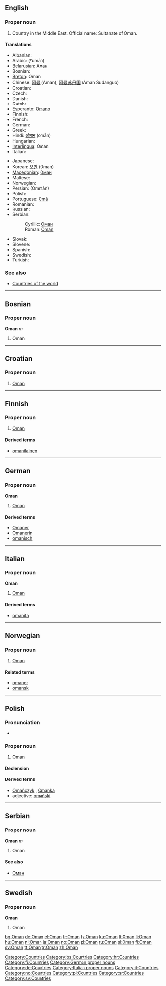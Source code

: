 {{see|oman}}
==English==
{{wikipedia}}

===Proper noun===
{{en-proper noun}}

# Country in the Middle East. Official name: Sultanate of Oman.

====Translations====
{{trans-top|Country in the Middle East}}
* Albanian: {{t-|sq|Omani|xs=Albanian}}
* Arabic: {{Arab|[[عمان|عُمَان]]}} (ˤumān) {{f}}
* Belarusian: [[Аман]] {{m}}
* Bosnian: {{t-|bs|Oman|m}}
* [[Breton]]: Oman
* Chinese: [[阿曼]] (Aman), [[阿曼苏丹国]] (Aman Sudanguo)
* Croatian: {{t-|hr|Oman|m}}
* Czech: {{t-|cs|Omán|m}}
* Danish: {{t-|da|Oman}}
* Dutch: {{t-|nl|Oman}}
* Esperanto: [[Omano]]
* Finnish: {{t+|fi|Oman}}
* French: {{t+|fr|Oman|m}}
* German: {{t+|de|Oman}}
* Greek: {{t|el|Ομάν|n|tr=Omán}}
* Hindi: [[ओमान]] (omān)
* Hungarian: {{t+|hu|Omán}}
* [[Interlingua]]: Oman
* Italian: {{t-|it|Oman|m}}
{{trans-mid}}
* Japanese: {{t-|ja|オマーン|tr=Omān|sc=Jpan}}
* Korean: [[오만]] (Oman)
* [[Macedonian]]: [[Оман]] {{m}}
* Maltese: {{t-|mt|Oman|xs=Maltese}}
* Norwegian: {{t-|no|Oman}}
* Persian: {{fa-Arab|[[عمان]]}} (Ommân)
* Polish: {{t+|pl|Oman}}
* Portuguese: [[Omã]]
* Romanian: {{t-|ro|Oman|n}}
* Russian: {{t-|ru|Оман|sc=Cyrl}}
* Serbian:
*: Cyrillic: [[Оман#Serbian|Оман]] {{m}}
*: Roman: [[Oman#Serbian|Oman]] {{m}}
* Slovak: {{t-|sk|Omán|m}}
* Slovene: {{t+|sl|Oman|m}}
* Spanish: {{t+|es|Omán}}
* Swedish: {{t+|sv|Oman}}
* Turkish: {{t+|tr|Umman}}
{{trans-bottom}}

===See also===
* [[Appendix:Countries of the world|Countries of the world]]

[[Category:Countries]]

----

==Bosnian==

===Proper noun===
'''Oman''' ''m''

# Oman

[[Category:bs:Countries]]

----

==Croatian==

===Proper noun===
{{infl|hr|proper noun|g=m}}

# [[#English|Oman]]

[[Category:hr:Countries]]

----

==Finnish==
{{wikipedia|lang=fi}}

===Proper noun===
{{fi-noun|proper=true}}

# [[#English|Oman]]

====Derived terms====
* [[omanilainen]]

[[Category:fi:Countries]]

----

==German==
{{wikipedia|lang=de}}

===Proper noun===
'''Oman''' {{n}}

# [[#English|Oman]]

====Derived terms====
* [[Omaner]]
* [[Omanerin]]
* [[omanisch]]

[[Category:German proper nouns]]
[[Category:de:Countries]]

----

==Italian==
{{wikipedia|lang=it}}

===Proper noun===
'''Oman''' {{m}}

# [[#English|Oman]]

====Derived terms====
* [[omanita]]

[[Category:Italian proper nouns]]
[[Category:it:Countries]]

----

==Norwegian==

===Proper noun===
{{infl|no|proper noun}}

# [[#English|Oman]]

====Related terms====
* [[omaner]]
* [[omansk]]

[[Category:no:Countries]]

----
==Polish==

===Pronunciation===
* {{IPA|/ˈɔman/|lang=pl}}

===Proper noun===
{{infl|pl|proper noun|g=m}}

# [[#English|Oman]]

====Declension====
{{pl-decl-noun-sing
|Oman
|Omanu
|Omanowi
|Oman
|Omanem
|Omanie
|Omanie
}}

====Derived terms====
*[[Omańczyk]] {{m}}, [[Omanka]] {{f}}
*adjective: [[omański]]

[[Category:pl:Countries]]
----

==Serbian==

===Proper noun===
'''Oman''' ''m''

# Oman

====See also====
* [[Оман#Serbian|Оман]]

[[Category:sr:Countries]]

----

==Swedish==

===Proper noun===
'''Oman'''

# Oman

[[Category:sv:Countries]]

[[bg:Oman]]
[[de:Oman]]
[[el:Oman]]
[[fr:Oman]]
[[fy:Oman]]
[[ku:Oman]]
[[lt:Oman]]
[[li:Oman]]
[[hu:Oman]]
[[nl:Oman]]
[[ja:Oman]]
[[no:Oman]]
[[pl:Oman]]
[[ru:Oman]]
[[sl:Oman]]
[[fi:Oman]]
[[sv:Oman]]
[[tt:Oman]]
[[tr:Oman]]
[[zh:Oman]]